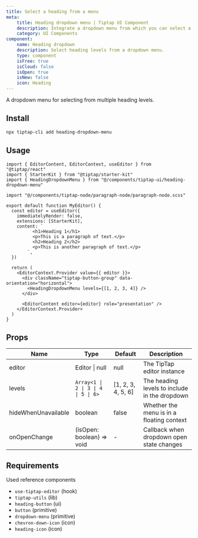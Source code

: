 ```yaml
---
title: Select a heading from a menu
meta:
    title: Heading dropdown menu | Tiptap UI Component
    description: Integrate a dropdown menu from which you can select a heading. Add this UI component to your Editor.
    category: UI Components
component:
    name: Heading dropdown
    description: Select heading levels from a dropdown menu.
    type: component
    isFree: true
    isCloud: false
    isOpen: true
    isNew: false
    icon: Heading
---
```


A dropdown menu for selecting from multiple heading levels.

<CodeDemo isScrollable src="https://template.tiptap.dev/preview/tiptap-ui/heading-dropdown-menu" />

## Install

```bash
npx tiptap-cli add heading-dropdown-menu
```
## Usage

```tsx
import { EditorContent, EditorContext, useEditor } from "@tiptap/react"
import { StarterKit } from "@tiptap/starter-kit"
import { HeadingDropdownMenu } from "@/components/tiptap-ui/heading-dropdown-menu"

import "@/components/tiptap-node/paragraph-node/paragraph-node.scss"

export default function MyEditor() {
  const editor = useEditor({
    immediatelyRender: false,
    extensions: [StarterKit],
    content: `
          <h1>Heading 1</h1>
          <p>This is a paragraph of text.</p>
          <h2>Heading 2</h2>
          <p>This is another paragraph of text.</p>
        `,
  })

  return (
    <EditorContext.Provider value={{ editor }}>
      <div className="tiptap-button-group" data-orientation="horizontal">
        <HeadingDropdownMenu levels={[1, 2, 3, 4]} />
      </div>

      <EditorContent editor={editor} role="presentation" />
    </EditorContext.Provider>
  )
}
```

## Props

| Name                | Type                                | Default            | Description                                   |
|---------------------|-------------------------------------|--------------------|-----------------------------------------------|
| editor              | Editor \| null                      | null               | The TipTap editor instance                    |
| levels              | `Array<1 \| 2 \| 3 \| 4 \| 5 \| 6>` | [1, 2, 3, 4, 5, 6] | The heading levels to include in the dropdown |
| hideWhenUnavailable | boolean                             | false              | Whether the menu is in a floating context     |
| onOpenChange        | (isOpen: boolean) => void           | -                  | Callback when dropdown open state changes     |

## Requirements

Used reference components

- `use-tiptap-editor` (hook)
- `tiptap-utils` (lib)
- `heading-button` (ui)
- `button` (primitive)
- `dropdown-menu` (primitive)
- `chevron-down-icon` (icon)
- `heading-icon` (icon)

